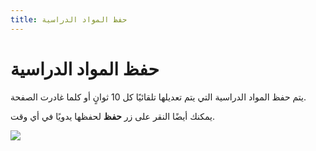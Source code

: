 ---
title: حفظ المواد الدراسية
---


# حفظ المواد الدراسية

يتم حفظ المواد الدراسية التي يتم تعديلها تلقائيًا كل 10 ثوانٍ أو كلما غادرت الصفحة.

يمكنك أيضًا النقر على زر **حفظ** لحفظها يدويًا في أي وقت.

![](/img/ulearning/teacher/prepare32.png)
